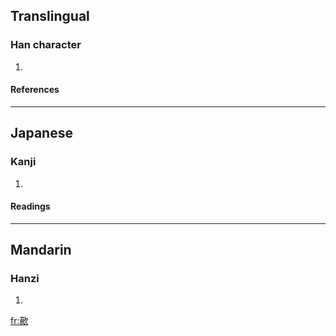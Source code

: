 ==Translingual==
===Han character===
{{Han char|rn=76|rad=欠|as=11|sn=15|four=|canj=XX卜月弓 (XXYBN), 卜月弓人 (YBNO)}}
# {{defn|Han|sort=欠11}}
====References====
{{Han ref|kx=0572.050|dkj=16190|dj=0960.040|hdz=32150.120|uh=6B52|ud=27474}}

----
==Japanese==
===Kanji===
{{ja-kanji|grade=|rs=欠11}}
# {{defn|Japanese}} 
====Readings====
{{ja-readings|on=[[てき]] (teki), [[ちゃく]] (chaku)|kun=[[わらう]] (warau)}}

----
==Mandarin==
===Hanzi===
{{cmn-hanzi|pin=[[tì]] ([[ti4]])|wg=t'i<sup>4</sup>}}
# {{defn|Mandarin}}

[[fr:歒]]